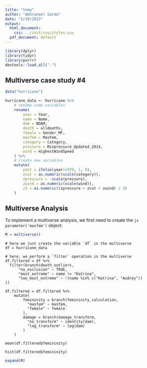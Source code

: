 ```yaml
---
title: "temp"
author: "Abhraneel Sarma"
date: "2/19/2022"
output:
  html_document:
    css: ../inst/css/styles.css
  pdf_document: default
---
```


```r
library(dplyr)
library(tidyr)
library(purrr)
devtools::load_all(".")
```

<script src="https://code.jquery.com/jquery-3.6.0.min.js" integrity="sha256-/xUj+3OJU5yExlq6GSYGSHk7tPXikynS7ogEvDej/m4=" crossorigin="anonymous"></script>
<script src="./Tangle.js"></script>
<link rel="stylesheet" href="TangleKit/TangleKit.css" type="text/css">
<script type="text/javascript" src="TangleKit/mootools.js"></script>
<script type="text/javascript" src="TangleKit/sprintf.js"></script>
<script type="text/javascript" src="TangleKit/BVTouchable.js"></script>
<script type="text/javascript" src="TangleKit/TangleKit.js"></script>
<script>
  let choices, combos;
  let comboExists = (curr, combos) => {
    curr = JSON.stringify(curr);
    for (let combo of combos) {
      if (curr == JSON.stringify(combo)) return true;
    }
    return false;
  }

  Tangle.classes.Iterate = {
    initialize: function(element, options, tangle, variable) {
      element.addEvent("click", (event) => {
        choices = tangle.getValue("choices");
        combos = tangle.getValue("combos");
        let keys = Object.keys(choices);
        let curr = {}
        for (let key of keys) {
          curr[key] = tangle.getValue(key)
        }
        let it = 0;
        do {
          if (options.i === choices[variable].length-1)
            options.i = 0;
          else
            options.i++;
          curr[variable] = choices[variable][options.i];
        } while (!(comboExists(curr, combos)) && it++ < 4);
        tangle.setValue(variable, choices[variable][options.i]);
      })
    },
    update: function(element, value) {
      element.textContent = element.getAttribute("data-var") + ": " +value;
    }
  }

  function setup() {
    let elem = $("p#multiverse-params").get(0);
    let t = new Tangle(
      elem,
      {
        initialize: function() {
          const pre = $("pre.multiverse").get();
          this.choices = {};
          this.combos = [];
          for (let e of pre) {
            let paramOption = {};
            for (let className of e.classList) {
              if (className.includes("---")) {
                let split = className.split("---");
                paramOption[split[0]] = split[1];
                if (split[0] in this.choices) this.choices[split[0]].add(split[1]);
                else this.choices[split[0]] = new Set([split[1]]);
              }
            }
            this.combos.push(paramOption);
          }
          this.combos = new Set(this.combos);
          this.keys = Object.keys(this.choices);
          for (let k of this.keys) {
            this.choices[k] = [...this.choices[k]];
            this[k] = this.choices[k][0];
          }
        },
        update: function() {
          let universe = {}
          for (let k of this.keys) {
            universe[k] = this[k];
          }
          $("pre.multiverse").hide();
          $("." + Object.entries(universe).map(d => d.join('---')).join('.')).show();
        }
      }
    )
  }
  
  // given a specification of the multiverse
  // and a list of parameters
  // return a list of classess to be added
  function getClasses(spec, p) {
    let classes = Object.entries(spec).filter(i => !(p.includes(i[0])))
    return classes.map(d => d[1].map(x => d[0] + "---" + x)).flat()
  }
  
  const load = () => {
    const pre = $("pre.multiverse").get();
    let multiverse_spec = {}
    for (let e of pre) {
      let universe = [...e.classList].filter(i => i.includes("---")).map(d => d.split("---"));
      universe.forEach(d => {
        if (Object.keys(multiverse_spec).includes(d[0])) {
          if (!multiverse_spec[d[0]].includes(d[1])) {
            multiverse_spec[d[0]].push(d[1])
          }
        } else {
          multiverse_spec[d[0]] = [d[1]]
        }
      })
    }
    
    let parameters = Object.keys(multiverse_spec);
    // creates a tangle widget for each parameter in the declared multiverse
    for (let i of parameters) {
        $("p#multiverse-params").append(`<span class="Iterate TKSwitch" data-var=${i} data-i=0></span><br>`)
    }
    // adds classes for <pre> tags where parameters are missings
    for (let e of pre) {
      let current_params = [...e.classList].filter(i => i.includes("---")).map(d => d.split("---")[0]);
      // first get the elements where we need to add classes
      if (current_params.length != parameters.length) {
        // for each of the elements, add classes for each p---o combinations of the parameters not included
        let to_add = getClasses(multiverse_spec, current_params)
        e.classList.add(...to_add)
      }
    }
    
    setup();
    
    $("div.main-container").css("margin-top", 40 + $("div.multiverse-navbar").height());
  }
  
  window.onload = load;
</script>


<div class="multiverse-navbar">
  <p id="multiverse-params"></p>
</div>

## Multiverse case study #4

```r
data("hurricane")

hurricane_data <- hurricane %>%
    # rename some variables
    rename(
        year = Year,
        name = Name,
        dam = NDAM,
        death = alldeaths,
        female = Gender_MF,
        masfem = MasFem,
        category = Category,
        pressure = Minpressure_Updated_2014,
        wind = HighestWindSpeed
    ) %>%
    # create new variables
    mutate(
        post = ifelse(year>1979, 1, 0),
        zcat = as.numeric(scale(category)),
        zpressure = -scale(pressure),
        zwind = as.numeric(scale(wind)),
        z3 = as.numeric((zpressure + zcat + zwind) / 3)
    )
```


## Multiverse Analysis

To implement a multiverse analysis, we first need to create the `js parameter('masfem')` object:

```r
M = multiverse()
```

```multiverse
# here we just create the variable `df` in the multiverse
df = hurricane_data

# here, we perform a `filter` operation in the multiverse
df.filtered = df %>%
  filter(branch(death_outliers,
      "no_exclusion" ~ TRUE,
      "most_extreme" ~ name != "Katrina",
      "two_most_extreme" ~ !(name %in% c("Katrina", "Audrey"))
))
```

```multiverse
df.filtered = df.filtered %>%
    mutate(
        femininity = branch(femininity_calculation,
          "masfem" ~ masfem,
          "female" ~ female
        ),
        damage = branch(damage_transform,
          "no_transform" ~ identity(dam),
          "log_transform" ~ log(dam)
        )
    )
```

```multiverse
mean(df.filtered$femininity)
```


```multiverse
hist(df.filtered$femininity)
```


```r
expand(M)
```


